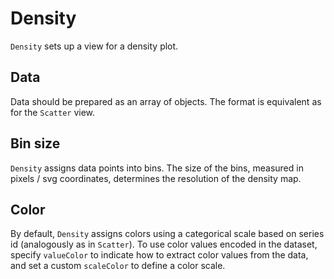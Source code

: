 
# Density

<Meta of={DensityStories} />

`Density` sets up a view for a density plot.

<ArgTypes of={DensityStories} />

## Data

Data should be prepared as an array of objects. The format is equivalent as for the `Scatter` view.

## Bin size

`Density` assigns data points into bins. The size of the bins, measured in pixels / svg coordinates,
determines the resolution of the density map.

<Canvas of={DensityStories.LoRes} />
<Canvas of={DensityStories.HiRes} />

## Color

By default, `Density` assigns colors using a categorical scale based on series id (analogously as in `Scatter`).
To use color values encoded in the dataset, specify `valueColor` to indicate how to extract color values from the data,
and set a custom `scaleColor` to define a color scale.

<Canvas of={DensityStories.Color} />

